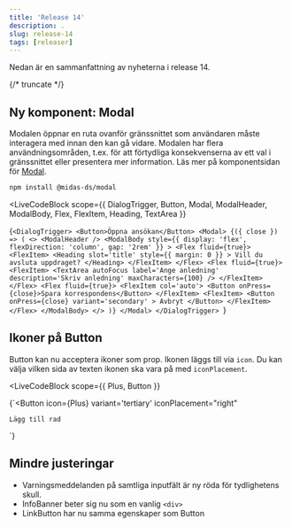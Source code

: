 ```yaml
---
title: 'Release 14'
description: .
slug: release-14
tags: [releaser]
---
```



Nedan är en sammanfattning av nyheterna i release 14.

{/* truncate */}

## Ny komponent: Modal

Modalen öppnar en ruta ovanför gränssnittet som användaren måste interagera med innan den kan gå vidare. Modalen har flera användningsområden, t.ex. för att förtydliga konsekvenserna av ett val i gränssnittet eller presentera mer information. Läs mer på komponentsidan för [Modal](/components/modal).

```bash npm2yarn
npm install @midas-ds/modal
```

<LiveCodeBlock
  scope={{
    DialogTrigger,
    Button,
    Modal,
    ModalHeader,
    ModalBody,
    Flex,
    FlexItem,
    Heading,
    TextArea
  }}
>
  {`<DialogTrigger>
    <Button>Öppna ansökan</Button>
    <Modal>
        {({ close }) => (
            <>
                <ModalHeader />
                <ModalBody
                style={{
                    display: 'flex',
                    flexDirection: 'column',
                    gap: '2rem'
                }}
                >
                <Flex fluid={true}>
                    <FlexItem>
                      <Heading
                          slot='title'
                          style={{ margin: 0 }}
                      >
                          Vill du avsluta uppdraget?
                      </Heading>
                    </FlexItem>
                </Flex>
                <Flex fluid={true}>
                    <FlexItem>
                      <TextArea
                          autoFocus
                          label='Ange anledning'
                          description='Skriv anledning'
                          maxCharacters={100}
                      />
                    </FlexItem>
                </Flex>
                <Flex fluid={true}>
                    <FlexItem col='auto'>
                      <Button onPress={close}>Spara korrespondens</Button>
                    </FlexItem>
                    <FlexItem>
                      <Button
                          onPress={close}
                          variant='secondary'
                      >
                          Avbryt
                      </Button>
                    </FlexItem>
                </Flex>
                </ModalBody>
            </>
        )}
    </Modal>
</DialogTrigger>
`}
</LiveCodeBlock>

## Ikoner på Button

Button kan nu acceptera ikoner som prop. Ikonen läggs till via `icon`.
Du kan välja vilken sida av texten ikonen ska vara på med `iconPlacement`.

<LiveCodeBlock
  scope={{
    Plus,
    Button
  }}
>
  {`<Button
    icon={Plus}
    variant='tertiary'
    iconPlacement="right"
  >
    Lägg till rad
  </Button>
`}
</LiveCodeBlock>

## Mindre justeringar

- Varningsmeddelanden på samtliga inputfält är ny röda för tydlighetens skull.
- InfoBanner beter sig nu som en vanlig `<div>`
- LinkButton har nu samma egenskaper som Button

